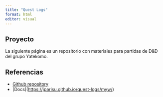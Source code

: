 ```yaml
---
title: "Quest Logs"
format: html
editor: visual
---
```


## Proyecto

La siguiente página es un repositorio con materiales para partidas de D&D del grupo Yatekomo.

## Referencias

-   [Github repository](https://github.com/jparisu/quest-logs)
-   \[Docs\](<https://jparisu.github.io/quest-logs/myw/>)
